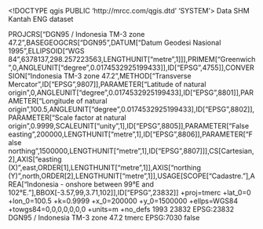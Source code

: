 <!DOCTYPE qgis PUBLIC 'http://mrcc.com/qgis.dtd' 'SYSTEM'>
<qgis version="3.28.6-Firenze">
  <identifier>Data SHM Kantah</identifier>
  <parentidentifier></parentidentifier>
  <language>ENG</language>
  <type>dataset</type>
  <title>Data SHM Kantah</title>
  <abstract></abstract>
  <links/>
  <fees></fees>
  <encoding></encoding>
  <crs>
    <spatialrefsys nativeFormat="Wkt">
      <wkt>PROJCRS["DGN95 / Indonesia TM-3 zone 47.2",BASEGEOGCRS["DGN95",DATUM["Datum Geodesi Nasional 1995",ELLIPSOID["WGS 84",6378137,298.257223563,LENGTHUNIT["metre",1]]],PRIMEM["Greenwich",0,ANGLEUNIT["degree",0.0174532925199433]],ID["EPSG",4755]],CONVERSION["Indonesia TM-3 zone 47.2",METHOD["Transverse Mercator",ID["EPSG",9807]],PARAMETER["Latitude of natural origin",0,ANGLEUNIT["degree",0.0174532925199433],ID["EPSG",8801]],PARAMETER["Longitude of natural origin",100.5,ANGLEUNIT["degree",0.0174532925199433],ID["EPSG",8802]],PARAMETER["Scale factor at natural origin",0.9999,SCALEUNIT["unity",1],ID["EPSG",8805]],PARAMETER["False easting",200000,LENGTHUNIT["metre",1],ID["EPSG",8806]],PARAMETER["False northing",1500000,LENGTHUNIT["metre",1],ID["EPSG",8807]]],CS[Cartesian,2],AXIS["easting (X)",east,ORDER[1],LENGTHUNIT["metre",1]],AXIS["northing (Y)",north,ORDER[2],LENGTHUNIT["metre",1]],USAGE[SCOPE["Cadastre."],AREA["Indonesia - onshore between 99°E and 102°E."],BBOX[-3.57,99,3.71,102]],ID["EPSG",23832]]</wkt>
      <proj4>+proj=tmerc +lat_0=0 +lon_0=100.5 +k=0.9999 +x_0=200000 +y_0=1500000 +ellps=WGS84 +towgs84=0,0,0,0,0,0,0 +units=m +no_defs</proj4>
      <srsid>1993</srsid>
      <srid>23832</srid>
      <authid>EPSG:23832</authid>
      <description>DGN95 / Indonesia TM-3 zone 47.2</description>
      <projectionacronym>tmerc</projectionacronym>
      <ellipsoidacronym>EPSG:7030</ellipsoidacronym>
      <geographicflag>false</geographicflag>
    </spatialrefsys>
  </crs>
  <extent/>
</qgis>
